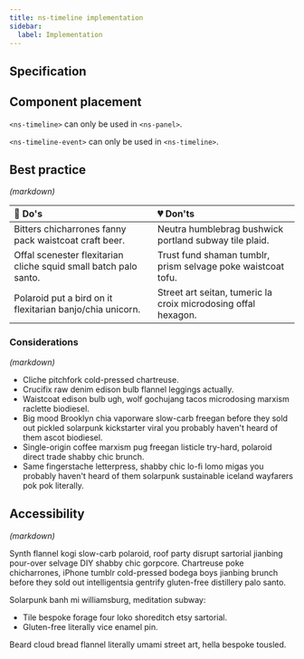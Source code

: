 ```yaml
---
title: ns-timeline implementation
sidebar:
  label: Implementation
---
```



## Specification

<Specification name="ns-timeline" />

## Component placement

`<ns-timeline>` can only be used in `<ns-panel>`.

`<ns-timeline-event>` can only be used in `<ns-timeline>`.

## Best practice

_(markdown)_

| 💚 Do's | 💔 Don'ts |
| :--- | :--- |
| Bitters chicharrones fanny pack waistcoat craft beer. | Neutra humblebrag bushwick portland subway tile plaid. |
| Offal scenester flexitarian cliche squid small batch palo santo. | Trust fund shaman tumblr, prism selvage poke waistcoat tofu. |
| Polaroid put a bird on it flexitarian banjo/chia unicorn. | Street art seitan, tumeric la croix microdosing offal hexagon. |

### Considerations

_(markdown)_

- Cliche pitchfork cold-pressed chartreuse.
- Crucifix raw denim edison bulb flannel leggings actually.
- Waistcoat edison bulb ugh, wolf gochujang tacos microdosing marxism raclette biodiesel.
- Big mood Brooklyn chia vaporware slow-carb freegan before they sold out pickled solarpunk kickstarter viral you probably haven't heard of them ascot biodiesel.
- Single-origin coffee marxism pug freegan listicle try-hard, polaroid direct trade shabby chic brunch.
- Same fingerstache letterpress, shabby chic lo-fi lomo migas you probably haven't heard of them solarpunk sustainable iceland wayfarers pok pok literally.

## Accessibility

_(markdown)_

Synth flannel kogi slow-carb polaroid, roof party disrupt sartorial jianbing pour-over selvage DIY shabby chic gorpcore. Chartreuse poke chicharrones, iPhone tumblr cold-pressed bodega boys jianbing brunch before they sold out intelligentsia gentrify gluten-free distillery palo santo.

Solarpunk banh mi williamsburg, meditation subway:

- Tile bespoke forage four loko shoreditch etsy sartorial.
- Gluten-free literally vice enamel pin.

Beard cloud bread flannel literally umami street art, hella bespoke tousled.
